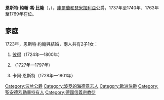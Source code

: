 {{Multiple issues|
{{Expand language|1=en|time=2020-12-04T15:39:35+00:00}}
{{Unreferenced|time=2020-12-04T15:39:35+00:00}}
}}
{{Infobox royalty
| name         = 恩斯特·約翰
| image        = Ernst Johann von Biron 111.PNG
| succession   = 庫爾蘭和瑟米加利亞公爵
| reign        = 1737年 — 1740年
| reign-type   = 第一次在位
| predecessor  = [[斐迪南·克特勒|斐迪南·克特勒]]
| successor    = 公爵委員會
| reign1       = 1763年 — 1769年
| reign-type1  = 第二次在位
| predecessor1 = [[薩克森的卡爾|薩克森的卡爾]]
| successor1   = [[彼得·馮·比隆|彼得]]
| birth_date   = {{birth date|1690|11|23}}
| birth_place  = {{le|坎希姆斯|Kalnciems}}
| death_date   = {{death date and age|1772|12|29|1690|11|23}}
| death_place  = [[葉爾加瓦|葉爾加瓦]]
| house        = [[比隆家族|比隆家族]]
| father       = 卡爾·馮·比隆
| mother       = 卡塔里娜·海德薇希
| religion     = [[信義宗|信義宗]]
}}
'''恩斯特·約翰·馮·比隆'''（{{lang-de|Ernst Johann von Biron}}，{{bd|1690年|11月23日|1772年|12月29日}}），[[库尔兰和瑟米加利亚公国|庫爾蘭和瑟米加利亞]]公爵，1737年至1740年、1763年至1769年在位。

== 家庭 ==
1723年，恩斯特·約翰與{{le|貝妮娜·戈特麗比|Benigna Gottliebe von Trotta genannt Treyden}}結婚，兩人共有2子1女：
# [[彼得·馮·比隆|彼得]]（1724年—1800年）
# {{le|海德薇希·伊莉莎白·馮·比隆|Hedvig Elizabeth von Biron|海德薇希·伊莉莎白}}（1727年—1797年）
# 卡爾·恩斯特（1728年—1801年）

[[Category:波兰公爵|Category:波兰公爵]]
[[Category:波罗的海德意志人|Category:波罗的海德意志人]]
[[Category:歐洲伯爵|Category:歐洲伯爵]]
[[Category:聖安德烈勳章持有人|Category:聖安德烈勳章持有人]]
[[Category:德國信義宗教徒|Category:德國信義宗教徒]]